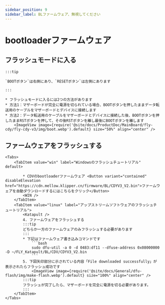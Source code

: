 ```yaml
---
sidebar_position: 9
sidebar_label: BLファームウェア、無視してください
---
```



# bootloaderファームウェア

## フラッシュモードに入る

    :::tip
 
    `BOOTボタン`は右側にあり、`RESETボタン`は左側にあります

    :::

    * フラッシュモードに入るには2つの方法があります
    * 方法1：マザーボードが完全に電源を切られている場合、BOOTボタンを押したままデータ転送用のケーブルをマザーボードとデバイスに接続します
    * 方法2：データ転送用のケーブルをマザーボードとデバイスに接続した後、BOOTボタンを押したままRSTボタンを押して、その後RSTボタンを離し最後にBOOTボタンを離します
        <ImageView image={require('@site/docs/ProductDoc/MainBoard/fly-cdy/fly-cdy-v3/img/boot.webp').default} size="50%" align="center" />

## ファームウェアをフラッシュする
    <Tabs>
        <TabItem value="win" label="Windowsのフラッシュチュートリアル" default>

            * CDVのbootloaderファームウェア <Button variant="contained" disableElevation href="https://cdn.mellow.klipper.cn/firmware/BL/CDYV3_V2.bin">ファームウェアを自動ダウンロードするにはこちらをクリック</Button>
            <WIN />
        </TabItem>
        <TabItem value="linux" label="アップストリームソフトウェアのフラッシュチュートリアル">
            <Katapult />
            4. ファームウェアをフラッシュする
            :::tip
            どちらか一方のファームウェアのみフラッシュする必要があります
            :::
            * 下記はファームウェア書き込みコマンドです
                ```bash
                sudo dfu-util -a 0 -d 0483:df11 --dfuse-address 0x08000000 -D ~/FLY_Katapult/BL/CDV/CDYV3_V2.bin
                ```
            5. 下図矢印部分に示されている内容「File downloaded successfully」が表示されたらフラッシュ成功です
                <ImageView image={require('@site/docs/General/dfu-flash/img/make-flash.webp').default} size="100%" align="center" />
            :::tip
            フラッシュが完了したら、マザーボードを完全に電源を切る必要があります。
            :::
        </TabItem>
    </Tabs>
